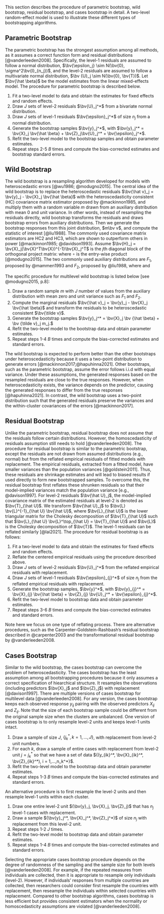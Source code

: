This section describes the procedure of parametric bootstrap, wild bootstrap, residual bootstrap, and cases bootstrap in detail. A two-level random-effect model is used to illustrate these different types of bootstrapping algorithms. 
<!-- ML: I didn't describe wild bootstrap in my section. Would you say the wild bootstrap is under residuals bootstrap? YZ: I think it's better to leave wild bootstrap as a separate section?-->

## Parametric Bootstrap 

The parametric bootstrap has the strongest assumption among all methods, as it assumes a correct function form and residual distributions [@vanderleeden2008]. Specifically, the level-1 residuals are assumed to follow a normal distribution, $\bv{\epsilon_j} \sim N(\bv{0}, \sigma^2\bv{I}_{n_j})$, and the level-2 residuals are assumed to follow a multivariate normal distribution, $\bv {U}_j \sim N(\bv{0}, \bv{T})$. Let $\bv{\hat \beta}$ be the model estimates from the linear mixed-effects model. The procedure for parametric bootstrap is described below.
<!-- ML: bivariate or multivariate normal? and I saw Winnie used e while Yichi used epsilon. Also, use bold symbols to be consistent with Winnie's. YZ: sounds good-->

1. Fit a two-level model to data and obtain the estimates for fixed effects and random effects.
2. Draw $J$ sets of level-2 residuals $\bv{U}_j^*$ from a bivariate normal distribution.
3. Draw $J$ sets of level-1 residuals $\bv{\epsilon}_j^*$ of size $n_j$ from a normal distribution.
4. Generate the bootstrap samples $\bv{y}_j^*$, with $\bv{y}_j^* = \bv{X}_j \bv{\hat \beta} + \bv{Z}_j\bv{U}_j^* + \bv{\epsilon}_j^*$. 
5. Refit the two-level model to the bootstrap samples and obtain parameter estimates.
6. Repeat steps 2-5 $B$ times and compute the bias-corrected estimates and bootstrap standard errors. 

## Wild Bootstrap
<!-- It was first proposed by @liu1988 for ordinary regression models to account for heterscedastic error terms, following the suggestion by @wu1986 [@mackinnon2006]. @flachaire2005 and @davidson2008 later refined the method and provided support for its performance. Recently, @modugno2015 extended the wild bootstrap to multilevel models. -->

The wild bootstrap is a resampling algorithm developed for models with heteroscedastic errors [@wu1986; @modugno2015]. The central idea of the wild bootstrap is to replace the heteroscedastic residuals $\bv{\hat v}_j = \bv{y}_j -  \bv{X}_j \bv{\hat \beta}$ with the heteroscedasticity consistent (HC) covariance matrix estimator proposed by @mackinnon1985, and multiply them with a random variable $m$ drawn from an auxiliary distribution with mean 0 and unit variance. In other words, instead of resampling the residuals directly, wild bootstrap transforms the residuals and draws bootstrap errors from auxiliary distributions. Then we generate the bootstrap responses from this joint distribution, $m\bv v$, and compute the statistic of interest [@liu1988]. The commonly used covariance matrix estimators are HC2 and HC3, which are shown to outperform others in power [@mackinnon1985; @davidson1993]. Assume $\bv{H}_j = \bv{X}_j(\bv{X}^T\bv{X})^{-1}\bv{X}_j^T$ is the $j$th diagonal block of the orthogonal project matrix:
\begin{equation}
\text{HC}_2: \bv{\tilde v}_j = \text{diag}(\bv{I}_{n_j} - \bv{H}_j)^{-1/2} \circ \bv{\hat v}_j 
\end{equation}
\begin{equation}
\text{HC}_3: \bv{\tilde v}_j = \text{diag}(\bv{I}_{n_j} - \bv{H}_j) \circ \bv{\hat v}_j,
\end{equation}
where $\circ$ is the entry-wise product [@modugno2015]. The two commonly used auxiliary distributions are $F_1$, proposed by @mammen1993 and $F_2$, proposed by @liu1988, where 
\begin{equation}
  F_1: m =
  \begin{cases}
    -(\sqrt{5} -1) /2 \ \ \text{with probability} & p = (\sqrt{5} + 1)/2 \sqrt{5})\\
    (\sqrt{5} + 1) /2  \ \ \text{with probability} & p = 1 - p
  \end{cases}
\end{equation}
and
\begin{equation}
  F_2: m =
  \begin{cases}
    1 \ \ \text{with probability} & p = \frac{1}{2}\\
    -1 \ \ \text{with probability} & p = \frac{1}{2}
  \end{cases}
\end{equation}

The specific procedure for multilevel wild bootstrap is listed below [see @modugno2015, p.8]:

1. Draw a random sample $m$ with $J$ number of values from the auxiliary distribution with mean zero and unit variance such as $F_1$ and $F_2$.
2. Compute the marginal residuals $\bv{\hat v}_j = \bv{y}_j - \bv{X}_j \bv{\hat \beta}$ and transform the residuals to be heteroscedastic consistent $\bv{\tilde v}$.
3. Generate the bootstrap samples $\bv{y}_j^* = \bv{X}_j \bv {\hat \beta} + \bv {\tilde v}_j m_j.$
4. Refit the two-level model to the bootstrap data and obtain parameter estimates.
5. Repeat steps 1-4 $B$ times and compute the bias-corrected estimates and standard errors. 

The wild bootstrap is expected to perform better than the other bootstraps under heteroscedasticity because it uses a two-point distribution to generate errors [@mackinnon2017;@hapuhinna2021]. Other bootstraps, such as the parametric bootstrap, assume the error follows i.i.d with equal variance. Under these assumptions, the generated responses based on the resampled residuals are close to the true responses. However, when heteroscedasticity exists, the variance depends on the predictor, causing the generated responses to differ from the true responses [@hapuhinna2021]. In contrast, the wild bootstrap uses a two-point distribution such that the generated residuals preserve the variances and the within-cluster covariances of the errors [@mackinnon2017]. 
<!-- ML: I tend to think of this as a procedure within residuals bootstrap, where you can have a subsection, and can say which part is different. Also, is the procedure below for MLM? Do they resample the u's and the e's separately? YZ: I don't think they sample u and e directly-->

## Residual Bootstrap 

Unlike the parametric bootstrap, residual bootstrap does not assume that the residuals follow certain distributions. However, the homoscedasticity of residuals assumption still needs to hold [@vanderleeden2008]. The procedure for residual bootstrap is similar to the parametric bootstrap, except the residuals are not drawn from assumed distributions (e.g., normal) but from the reflated empirical residuals of fitted models with replacement. The empirical residuals, extracted from a fitted model, have smaller variances than the population variances [@goldstein2011]. Thus, these residuals are shrinkage estimates and will lead to biased results if used directly to form new bootstrapped samples. To overcome this, the residual bootstrap first reflates these shrunken residuals so that their model-implied variances match the population variance [e.g., @davison1997]. For level-2 residuals $\bv{\hat U}_j$, the model-implied covariance matrix of the estimated residuals at level-2 is denoted as $\bv{T}_{\hat U}$. We transform $\bv{\hat U}_j$ to $\bv{L} \bv{L}^{-1}_{\hat U} \bv{\hat U}$, where $\bv{L}_{\hat U}$ is the lower triangular matrix for the Cholesky decomposition of $\bv{T}_{\hat U}$ such that $\bv{L}_{\hat U} \bv{L}^\top_{\hat U} = \bv{T}_{\hat U}$ and $\bv{L}$ is the Cholesky decomposition of $\bv{T}$. The level-1 residuals can be reflated similarly [@lai2021]. The procedure for residual bootstrap is as follows:
<!-- Assume the corresponding model estimated covariance matrix of the random coefficients at level-2 is $R$, then the reflated level-2 residuals can be computed by a transformation $\hat U^* = \hat UA$, such that $\frac{\hat U^{*T}\hat U^*}{J} = R$ [@goldstein2011].  -->
<!-- ML: What you described above is from Carpenter et al., which is the residual_cgr procedure. The "residual" procedure in bootmlm calculates the model-implied (not sample) covariance matrix of $\hat u$ (of length $J \times r$), denoted as $T_\hat{u}$, and then transform $\hat U$ to $L L^{-1}_\hat{u} \hat u$, where $L_\hat{u}$ is the lower triangular matrix for the Cholesky decomposition of $T_\hat{u}$ such that $L_\hat{u} L^\top_\hat{u} = T_\hat{u}$ and $L$ is the Cholesky decomposition of $T$. -->

1. Fit a two-level model to data and obtain the estimates for fixed effects and random effects.
2. Reflate the centered empirical residuals using the procedure described above.
3. Draw $J$ sets of level-2 residuals $\bv{U}_j^*$ from the reflated empirical residuals with replacement.
4. Draw $J$ sets of level-1 residuals $\bv{\epsilon}_{j}^*$ of size $n_j$ from the reflated empirical residuals with replacement.
5. Generate the bootstrap samples, $\bv{y}^*$, with $\bv{y}_{j}^* = \bv{X}_{j} \bv{\hat \beta} + \bv{Z}_{j} \bv{U}_j^* + \bv{\epsilon}_{j}^*$.
6. Refit the two-level model to bootstrap data and obtain parameter estimates.
7. Repeat steps 3-6 $B$ times and compute the bias-corrected estimates and standard errors.

Note here we focus on one type of reflating process. There are alternative procedures, such as the Carpenter-Goldstein-Rashbash’s residual bootstrap described in @carpenter2003 and the transformational residual bootstrap by @vanderleeden2008.

## Cases Bootstrap 

Similar to the wild bootstrap, the cases bootstrap can overcome the problem of heteroscedasticity. The cases bootstrap has the least assumption among all bootstrapping procedures because it only assumes a correct specification of hiearchical structure. It resamples the observations (including predictors $\bv{X}_j$ and $\bv{Z}_j$) with replacement [@davison1997]. There are multiple versions of cases bootstrap for multilevel data [@vanderleeden2008]. For any version, the cases bootstrap keeps each observed response $y_{ij}$ pairing with the observed predictors $X_{ij}$ and $Z_{ij}$. Note that the size of each bootstrap sample could be different from the original sample size when the clusters are unbalanced. One version of cases bootstrap is to only resample level-2 units and keeps level-1 units intact.

1. Draw a sample of size $J$, $\{j^*_k, k = 1,...,J\}$, with replacement from level-2 unit numbers. 
2. For each $k$, draw a sample of entire cases with replacement from level-2 unit $j = j^*_k$ so that we have a set of data ${(y_{ik}^*, \bv{X}_{ik}^*, \bv{Z}_{ik}^*), i = 1,...,n_k^*}$.
3. Refit the two-level model to the bootstrap data and obtain parameter estimates.
4. Repeat steps 1-3 $B$ times and compute the bias-corrected estimates and standard errors. 

An alternative procedure is to first resample the level-2 units and then resample level-1 units within each cluster. 

1. Draw one entire level-2 unit $(\bv{y}_j, \bv{X}_j, \bv{Z}_j)$ that has $n_j$ level-1 cases with replacement.
2. Draw a sample $(\bv{y}_j^*, \bv{X}_j^*, \bv{Z}_j^*)$ of size $n_j$ with replacement from this level-2 unit.
3. Repeat steps 1-2 $J$ times.
4. Refit the two-level model to bootstrap data and obtain parameter estimates.
5. Repeat steps 1-4 $B$ times and compute the bias-corrected estimates and standard errors. 

Selecting the appropriate cases bootstrap procedure depends on the degree of randomness of the sampling and the sample size for both levels [@vanderleeden2008]. For example, if the repeated measures from individuals are collected, then it is appropriate to resample only individuals (level-2). However, if individuals' responses from multiple countries are collected, then researchers could consider first resample the countries with replacement, then reseample the individuals within selected countries with replacement. Compared to other bootstrap algorithms, cases bootstrap is less efficient but provides consistent estimators when the normality or homoscedasticity assumptions are violated [@vanderleeden2008]. 
<!-- ML: do you mean resampling individuals within counties? Meaning that the counties are fixed (which is inconsistent with MLM)? And do you mean countries? -->
